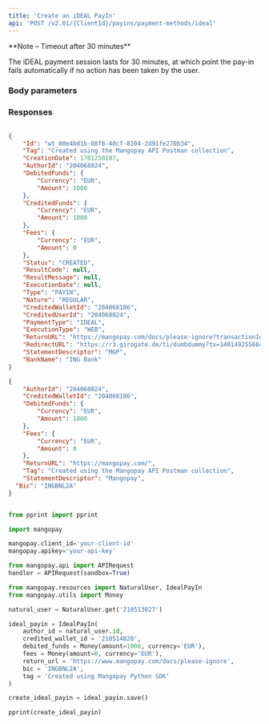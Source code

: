 ```yaml
---
title: 'Create an iDEAL PayIn'  
api: 'POST /v2.01/{ClientId}/payins/payment-methods/ideal'  
---
```


  

<Note>  
**Note – Timeout after 30 minutes** 
  
The iDEAL payment session lasts for 30 minutes, at which point the pay-in fails automatically if no action has been taken by the user.  
</Note>  

### Body parameters  

<AuthorId />  

<CreditedWalletId />  

<DebitedFunds2 />  

<Fees1 />  

<ReturnURL2 />  

<Tag />  

<StatementDescriptor />  

<Bic1 />  

<ProfilingAttemptReference />  

### Responses  

<AccordionGroup><Accordion title="200 - Created">  

<IdResponse />  

<TagResponse />  

<CreationDateResponse />  

<AuthorIdResponse />  

<DebitedFunds2Response />  

<CreditedFunds2Response />  

<Fees1Response />  

<Status2Response />  

<ResultCodeResponse />  

<ResultMessageResponse />  

<ExecutionDateResponse />  

<TypeResponse />  

<NatureResponse />  

<CreditedWalletIdResponse />  

<CreditedUserIdResponse />  

<PaymentType5Response />  

<ExecutionTypeResponse />  

<ReturnURLResponse />  

<RedirectURLResponse />  

<StatementDescriptorResponse />  

<BankNameResponse /></Accordion></AccordionGroup>  

<ResponseExample>  

```json 200 - Created  

{
    "Id": "wt_00e4bd1b-08f8-40cf-8104-2d91fe270b34",
    "Tag": "Created using the Mangopay API Postman collection",
    "CreationDate": 1701250187,
    "AuthorId": "204068024",
    "DebitedFunds": {
        "Currency": "EUR",
        "Amount": 1000
    },
    "CreditedFunds": {
        "Currency": "EUR",
        "Amount": 1000
    },
    "Fees": {
        "Currency": "EUR",
        "Amount": 0
    },
    "Status": "CREATED",
    "ResultCode": null,
    "ResultMessage": null,
    "ExecutionDate": null,
    "Type": "PAYIN",
    "Nature": "REGULAR",
    "CreditedWalletId": "204068186",
    "CreditedUserId": "204068024",
    "PaymentType": "IDEAL",
    "ExecutionType": "WEB",
    "ReturnURL": "https://mangopay.com/docs/please-ignore?transactionId=wt_00e4bd1b-08f8-40cf-8104-2d91fe270b34",
    "RedirectURL": "https://r3.girogate.de/ti/dumbdummy?tx=140149255664&rs=QcZIrtphnfHddyqe3HSu0njaOtjRG4f3&cs=2f1247aa2007ed84a2cb7ab5c941e7ead2f6525996518040b0bad0e3c28bb7db",
    "StatementDescriptor": "MGP",
    "BankName": "ING Bank"
}  

 ```  

</ResponseExample>  

<RequestExample>  
  
```json REST  
{
    "AuthorId": "204068024",
    "CreditedWalletId": "204068186",
    "DebitedFunds": {
        "Currency": "EUR",
        "Amount": 1000
    },
    "Fees": {
        "Currency": "EUR",
        "Amount": 0
    },
    "ReturnURL": "https://mangopay.com/",
    "Tag": "Created using the Mangopay API Postman collection",
    "StatementDescriptor": "Mangopay",
  "Bic": "INGBNL2A"
}  
```  

  
```python Python  

from pprint import pprint

import mangopay

mangopay.client_id='your-client-id'
mangopay.apikey='your-api-key'

from mangopay.api import APIRequest
handler = APIRequest(sandbox=True)

from mangopay.resources import NaturalUser, IdealPayIn
from mangopay.utils import Money

natural_user = NaturalUser.get('210513027')

ideal_payin = IdealPayIn(
    author_id = natural_user.id,
    credited_wallet_id = '210514820',
    debited_funds = Money(amount=1000, currency='EUR'),
    fees = Money(amount=0, currency='EUR'),
    return_url = 'https://www.mangopay.com/docs/please-ignore',
    bic = 'INGBNL2A',
    tag = 'Created using Mangopay Python SDK'
)

create_ideal_payin = ideal_payin.save()

pprint(create_ideal_payin)  
```  

  
</RequestExample>